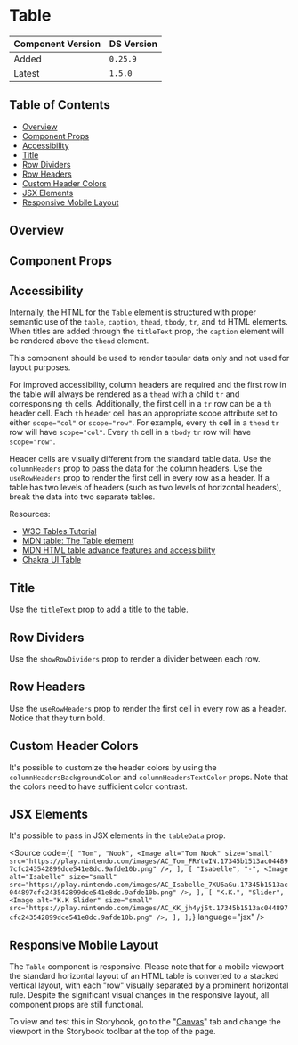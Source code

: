 

<Meta of={TableStories} />

# Table

| Component Version | DS Version |
| ----------------- | ---------- |
| Added             | `0.25.9`   |
| Latest            | `1.5.0`    |

## Table of Contents

- [Overview](#overview)
- [Component Props](#component-props)
- [Accessibility](#accessibility)
- [Title](#title)
- [Row Dividers](#row-dividers)
- [Row Headers](#row-headers)
- [Custom Header Colors](#custom-header-colors)
- [JSX Elements](#jsx-elements)
- [Responsive Mobile Layout](#responsive-mobile-layout)

## Overview

<Description of={TableStories} />

## Component Props

<Canvas of={TableStories.WithControls} />

<ArgTypes of={TableStories.WithControls} />

## Accessibility

Internally, the HTML for the `Table` element is structured with proper semantic
use of the `table`, `caption`, `thead`, `tbody`, `tr`, and `td` HTML elements.
When titles are added through the `titleText` prop, the `caption` element will
be rendered above the `thead` element.

This component should be used to render tabular data only and not used for layout
purposes.

For improved accessibility, column headers are required and the first row
in the table will always be rendered as a `thead` with a child `tr` and
corresponsing `th` cells. Additionally, the first cell in a `tr` row can be a `th`
header cell. Each `th` header cell has an appropriate scope attribute set to
either `scope="col"` or `scope="row"`. For example, every `th` cell in a `thead`
`tr` row will have `scope="col"`. Every `th` cell in a `tbody` `tr` row will
have `scope="row"`.

Header cells are visually different from the standard table data. Use the
`columnHeaders` prop to pass the data for the column headers. Use the
`useRowHeaders` prop to render the first cell in every row as a header. If a
table has two levels of headers (such as two levels of horizontal headers), break
the data into two separate tables.

Resources:

- [W3C Tables Tutorial](https://www.w3.org/WAI/tutorials/tables/)
- [MDN table: The Table element](https://developer.mozilla.org/en-US/docs/Web/HTML/Element/table)
- [MDN HTML table advance features and accessibility](https://developer.mozilla.org/en-US/docs/Learn/HTML/Tables/Advanced)
- [Chakra UI Table](https://chakra-ui.com/docs/components/data-display/table)

## Title

Use the `titleText` prop to add a title to the table.

<Canvas of={TableStories.Title} />

## Row Dividers

Use the `showRowDividers` prop to render a divider between each row.

<Canvas of={TableStories.RowDividers} />

## Row Headers

Use the `useRowHeaders` prop to render the first cell in every row as a header.
Notice that they turn bold.

<Canvas of={TableStories.RowHeaders} />

## Custom Header Colors

It's possible to customize the header colors by using the `columnHeadersBackgroundColor`
and `columnHeadersTextColor` props. Note that the colors need to have sufficient
color contrast.

<Canvas of={TableStories.CustomHeaderColors} />

## JSX Elements

It's possible to pass in JSX elements in the `tableData` prop.

<Source
  code={`
  [
    "Tom",
    "Nook",
    <Image
      alt="Tom Nook"
      size="small"
      src="https://play.nintendo.com/images/AC_Tom_FRYtwIN.17345b1513ac044897cfc243542899dce541e8dc.9afde10b.png"
    />,
  ],
  [
    "Isabelle",
    "-",
    <Image
      alt="Isabelle"
      size="small"
      src="https://play.nintendo.com/images/AC_Isabelle_7XU6aGu.17345b1513ac044897cfc243542899dce541e8dc.9afde10b.png"
    />,
  ],
  [
    "K.K.",
    "Slider",
    <Image
      alt="K.K Slider"
      size="small"
      src="https://play.nintendo.com/images/AC_KK_jh4yj5t.17345b1513ac044897cfc243542899dce541e8dc.9afde10b.png"
    />,
  ],
];
`}
  language="jsx"
/>

<Canvas of={TableStories.JSXElements} />

## Responsive Mobile Layout

The `Table` component is responsive. Please note that for a mobile viewport the
standard horizontal layout of an HTML table is converted to a stacked vertical
layout, with each "row" visually separated by a prominent horizontal rule. Despite
the significant visual changes in the responsive layout, all component props are
still functional.

To view and test this in Storybook, go to the "[Canvas](https://nypl.github.io/nypl-design-system/reservoir/v1/?path=/story/components-page-layout-table--table)"
tab and change the viewport in the Storybook toolbar at the top of the page.
